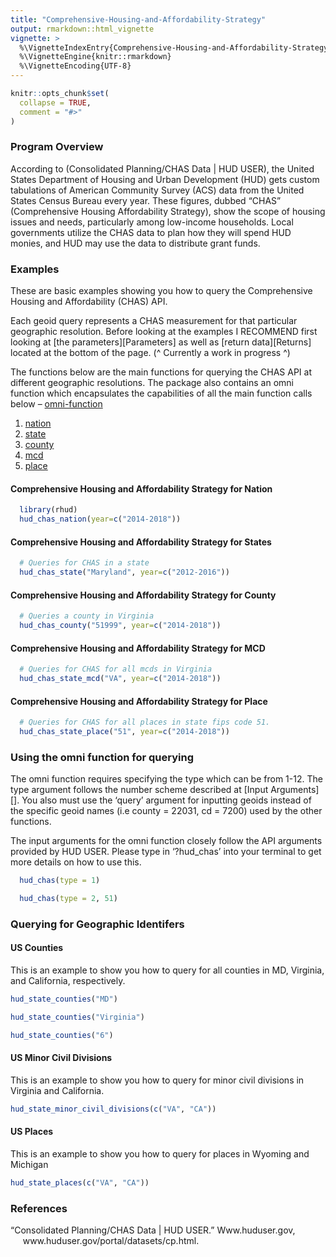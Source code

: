 ```yaml
---
title: "Comprehensive-Housing-and-Affordability-Strategy"
output: rmarkdown::html_vignette
vignette: >
  %\VignetteIndexEntry{Comprehensive-Housing-and-Affordability-Strategy}
  %\VignetteEngine{knitr::rmarkdown}
  %\VignetteEncoding{UTF-8}
---
```


```r
knitr::opts_chunk$set(
  collapse = TRUE,
  comment = "#>"
)
```

### Program Overview

According to (Consolidated Planning/CHAS Data | HUD USER), the United States
Department of Housing and Urban Development (HUD) gets custom tabulations of
American Community Survey (ACS) data from the United States Census Bureau every
year. These figures, dubbed "CHAS" (Comprehensive Housing Affordability
Strategy), show the scope of housing issues and needs, particularly among
low-income households. Local governments utilize the CHAS data to plan how they
will spend HUD monies, and HUD may use the data to distribute grant funds.
  

### Examples

These are basic examples showing you how to query the Comprehensive Housing and
Affordability (CHAS) API.

Each geoid query represents a CHAS measurement for that particular 
geographic resolution. Before looking at the examples I RECOMMEND first
looking at [the parameters][Parameters]
as well as [return data][Returns] located at the bottom of the page.
(^ Currently a work in progress ^)


The functions below are the main functions for querying the CHAS API at
different geographic resolutions. The package also contains an omni function 
which encapsulates the capabilities of all the main function calls below --
[omni-function][Using the omni function for querying]

1) [nation][Comprehensive Housing and Affordability Strategy for Nation]
2) [state][Comprehensive Housing and Affordability Strategy for States]
3) [county][Comprehensive Housing and Affordability Strategy for County]
4) [mcd][Comprehensive Housing and Affordability Strategy for MCD] 
5) [place][Comprehensive Housing and Affordability Strategy for Place]

#### Comprehensive Housing and Affordability Strategy for Nation
```r
  library(rhud)
  hud_chas_nation(year=c("2014-2018"))
```


#### Comprehensive Housing and Affordability Strategy for States

```r
  # Queries for CHAS in a state
  hud_chas_state("Maryland", year=c("2012-2016"))
```

#### Comprehensive Housing and Affordability Strategy for County

```r
  # Queries a county in Virginia
  hud_chas_county("51999", year=c("2014-2018"))
```

#### Comprehensive Housing and Affordability Strategy for MCD

```r
  # Queries for CHAS for all mcds in Virginia
  hud_chas_state_mcd("VA", year=c("2014-2018"))
```

#### Comprehensive Housing and Affordability Strategy for Place

```r
  # Queries for CHAS for all places in state fips code 51.
  hud_chas_state_place("51", year=c("2014-2018"))
```


### Using the omni function for querying

The omni function requires specifying the type which can be from 1-12. The type
argument follows the number scheme described at [Input Arguments][]. You also 
must use the 'query' argument for inputting geoids instead of the specific 
geoid names (i.e county = 22031, cd = 7200) used by the other functions.

The input arguments for the omni function closely follow the API arguments
provided by HUD USER. Please type in '?hud_chas' into your terminal to get more
details on how to use this.

```r
  hud_chas(type = 1)

  hud_chas(type = 2, 51)
```



### Querying for Geographic Identifers

#### US Counties 
This is an example to show you how to query for all counties in MD,
Virginia, and California, respectively.

```r
hud_state_counties("MD")

hud_state_counties("Virginia")

hud_state_counties("6")
```


#### US Minor Civil Divisions
This is an example to show you how to query for minor civil divisions in
Virginia and California.
```r
hud_state_minor_civil_divisions(c("VA", "CA"))
```


#### US Places
This is an example to show you how to query for places in Wyoming and Michigan
```r
hud_state_places(c("VA", "CA"))
```





### References

| "Consolidated Planning/CHAS Data | HUD USER." Www.huduser.gov,
|      www.huduser.gov/portal/datasets/cp.html.
